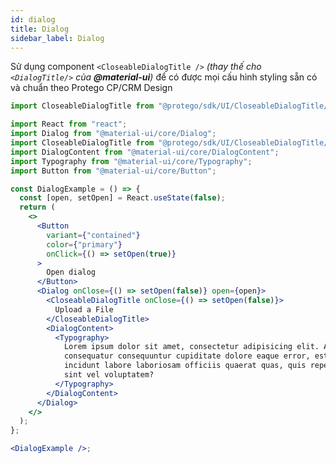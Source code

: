 ```yaml
---
id: dialog
title: Dialog
sidebar_label: Dialog
---
```



Sử dụng component `<CloseableDialogTitle />` *(thay thế cho `<DialogTitle/>` của __@material-ui__)* để có được mọi cấu hình styling sẵn có và chuẩn theo Protego CP/CRM Design

```javascript
import CloseableDialogTitle from "@protego/sdk/UI/CloseableDialogTitle/CloseableDialogTitle";
```

<ProtegoCP>
  <DialogExample />
</ProtegoCP>

```jsx
import React from "react";
import Dialog from "@material-ui/core/Dialog";
import CloseableDialogTitle from "@protego/sdk/UI/CloseableDialogTitle/CloseableDialogTitle";
import DialogContent from "@material-ui/core/DialogContent";
import Typography from "@material-ui/core/Typography";
import Button from "@material-ui/core/Button";

const DialogExample = () => {
  const [open, setOpen] = React.useState(false);
  return (
    <>
      <Button
        variant={"contained"}
        color={"primary"}
        onClick={() => setOpen(true)}
      >
        Open dialog
      </Button>
      <Dialog onClose={() => setOpen(false)} open={open}>
        <CloseableDialogTitle onClose={() => setOpen(false)}>
          Upload a File
        </CloseableDialogTitle>
        <DialogContent>
          <Typography>
            Lorem ipsum dolor sit amet, consectetur adipisicing elit. Alias aut
            consequatur consequuntur cupiditate dolore eaque error, est fuga id
            incidunt labore laboriosam officiis quaerat quas, quis repellendus
            sint vel voluptatem?
          </Typography>
        </DialogContent>
      </Dialog>
    </>
  );
};

<DialogExample />;
```
